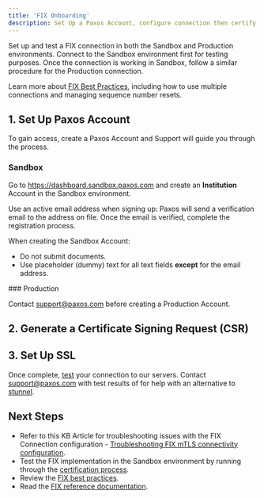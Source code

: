 ```yaml
---
title: 'FIX Onboarding'
description: Set Up a Paxos Account, configure connection then certify.
---
```


[fix-api]: https://developer.paxos.com/docs/itbit/fix/
[certify]: certify.mdx
[fix-best-practice]: best-practices.mdx
[tls-troubleshooting]: https://cryptobrokerage.paxos.com/hc/en-us/articles/17822398442516
[stunnel]: https://www.stunnel.org/

Set up and test a FIX connection in both the Sandbox and Production environments.
Connect to the Sandbox environment first for testing purposes.
Once the connection is working in Sandbox, follow a similar procedure for the Production connection.

<Tip>

Learn more about [FIX Best Practices][fix-best-practice], including how to use multiple connections and managing sequence number resets.

</Tip>

## 1. Set Up Paxos Account

To gain access, create a Paxos Account and Support will guide you through the process.
### Sandbox

Go to https://dashboard.sandbox.paxos.com and create an **Institution** Account in the Sandbox environment.

Use an active email address when signing up: Paxos will send a verification email to the address on file.
Once the email is verified, complete the registration process.

<Info>

When creating the Sandbox Account:
- Do not submit documents.
- Use placeholder (dummy) text for all text fields **except** for the email address.

</Info>
### Production

Contact support@paxos.com before creating a Production Account.
## 2. Generate a Certificate Signing Request (CSR)

<FixCSR />

## 3. Set Up SSL

<FixSSL />

Once complete, [test][certify] your connection to our servers.
Contact support@paxos.com with test results of for help with an alternative to [stunnel][stunnel].

## Next Steps
- Refer to this KB Article for troubleshooting issues with the FIX Connection configuration - [Troubleshooting FIX mTLS connectivity configuration][tls-troubleshooting].
- Test the FIX implementation in the Sandbox environment by running through the [certification process][certify].
- Review the [FIX best practices][fix-best-practice].
- Read the [FIX reference documentation][fix-api].
